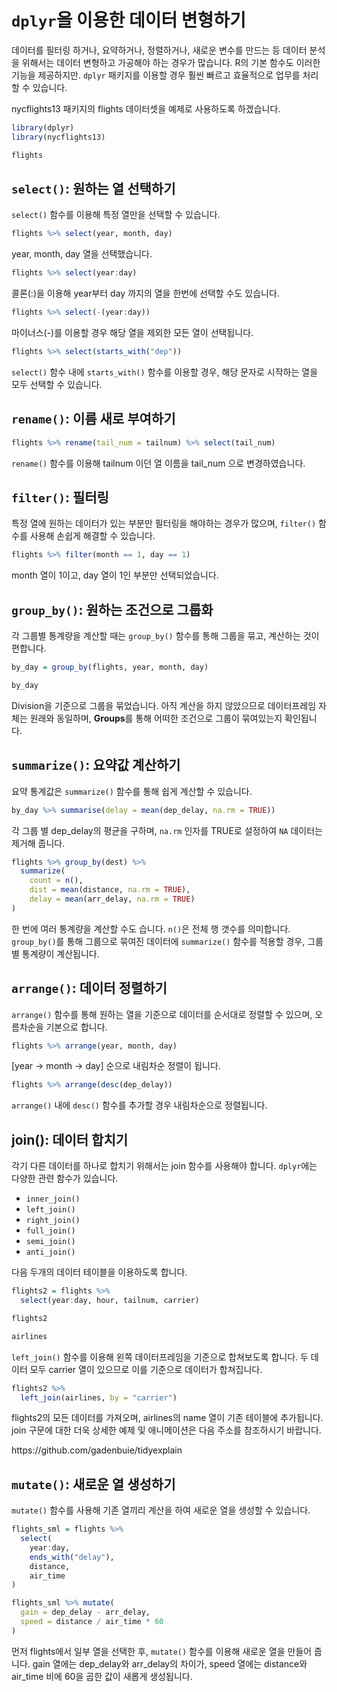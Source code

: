 # `dplyr`을 이용한 데이터 변형하기

데이터를 필터링 하거나, 요약하거나, 정렬하거나, 새로운 변수를 만드는 등 데이터 분석을 위해서는 데이터 변형하고 가공해야 하는 경우가 많습니다. R의 기본 함수도 이러한 기능을 제공하지만. `dplyr` 패키지를 이용할 경우 훨씬 빠르고 효율적으로 업무를 처리할 수 있습니다.

nycflights13 패키지의 flights 데이터셋을 예제로 사용하도록 하겠습니다.

```r
library(dplyr)
library(nycflights13)

flights
```

## `select()`: 원하는 열 선택하기

`select()` 함수를 이용해 특정 열만을 선택할 수 있습니다.

```r
flights %>% select(year, month, day)
```

year, month, day 열을 선택했습니다.

```r
flights %>% select(year:day)
```

콜론(:)을 이용해 year부터 day 까지의 열을 한번에 선택할 수도 있습니다.

```r
flights %>% select(-(year:day))
```

마이너스(-)를 이용할 경우 해당 열을 제외한 모든 열이 선택됩니다.

```r
flights %>% select(starts_with("dep"))
```

`select()` 함수 내에 `starts_with()` 함수를 이용할 경우, 해당 문자로 시작하는 열을 모두 선택할 수 있습니다.

## `rename()`: 이름 새로 부여하기

```r
flights %>% rename(tail_num = tailnum) %>% select(tail_num)
```

`rename()` 함수를 이용해 tailnum 이던 열 이름을 tail_num 으로 변경하였습니다.

## `filter()`: 필터링

특정 열에 원하는 데이터가 있는 부분만 필터링을 해야하는 경우가 많으며, `filter()` 함수를 사용해 손쉽게 해결할 수 있습니다.

```r
flights %>% filter(month == 1, day == 1)
```

month 열이 1이고, day 열이 1인 부분만 선택되었습니다.

## `group_by()`: 원하는 조건으로 그룹화

각 그룹별 통계량을 계산할 때는 `group_by()` 함수를 통해 그룹을 묶고, 계산하는 것이 편합니다.

```r
by_day = group_by(flights, year, month, day)

by_day
```

Division을 기준으로 그룹을 묶었습니다. 아직 계산을 하지 않았으므로 데이터프레임 자체는 원래와 동일하며, **Groups**를 통해 어떠한 조건으로 그룹이 묶여있는지 확인됩니다.

## `summarize()`: 요약값 계산하기

요약 통계값은 `summarize()` 함수를 통해 쉽게 계산할 수 있습니다.

```r
by_day %>% summarise(delay = mean(dep_delay, na.rm = TRUE))
```

각 그룹 별 dep_delay의 평균을 구하며, `na.rm` 인자를 TRUE로 설정하여 `NA` 데이터는 제거해 줍니다.

```r
flights %>% group_by(dest) %>%
  summarize(
    count = n(),
    dist = mean(distance, na.rm = TRUE),
    delay = mean(arr_delay, na.rm = TRUE)
)
```

한 번에 여러 통계량을 계산할 수도 습니다. `n()`은 전체 행 갯수를 의미합니다. `group_by()`를 통해 그룹으로 묶여진 데이터에 `summarize()` 함수를 적용할 경우, 그룹 별 통계량이 계산됩니다.

## `arrange()`: 데이터 정렬하기

`arrange()` 함수를 통해 원하는 열을 기준으로 데이터를 순서대로 정렬할 수 있으며, 오름차순을 기본으로 합니다.

```r
flights %>% arrange(year, month, day)
```

[year -> month -> day] 순으로 내림차순 정렬이 됩니다.

```r
flights %>% arrange(desc(dep_delay))
```

`arrange()` 내에 `desc()` 함수를 추가할 경우 내림차순으로 정렬됩니다.

## join(): 데이터 합치기

각기 다른 데이터를 하나로 합치기 위해서는 join 함수를 사용해야 합니다. `dplyr`에는 다양한 관련 함수가 있습니다.

- `inner_join()`
- `left_join()`
- `right_join()`
- `full_join()`
- `semi_join()`
- `anti_join()`

다음 두개의 데이터 테이블을 이용하도록 합니다.

```r
flights2 = flights %>% 
  select(year:day, hour, tailnum, carrier)

flights2

airlines
```

`left_join()` 함수를 이용해 왼쪽 데이터프레임을 기준으로 합쳐보도록 합니다. 두 데이터 모두 carrier 열이 있으므로 이를 기준으로 데이터가 합쳐집니다.

```r
flights2 %>%
  left_join(airlines, by = "carrier")
```

flights2의 모든 데이터를 가져오며, airlines의 name 열이 기존 테이블에 추가됩니다. join 구문에 대한 더욱 상세한 예제 및 애니메이션은 다음 주소를 참조하시기 바랍니다.

https://github.com/gadenbuie/tidyexplain

## `mutate()`: 새로운 열 생성하기

`mutate()` 함수를 사용해 기존 열끼리 계산을 하여 새로운 열을 생성할 수 있습니다.

```r
flights_sml = flights %>%
  select(
    year:day, 
    ends_with("delay"), 
    distance, 
    air_time
)

flights_sml %>% mutate(
  gain = dep_delay - arr_delay,
  speed = distance / air_time * 60
)

```

먼저 flights에서 일부 열을 선택한 후, `mutate()` 함수를 이용해 새로운 열을 만들어 줍니다. gain 열에는 dep_delay와 arr_delay의 차이가, speed 열에는 distance와 air_time 비에 60을 곱한 값이 새롭게 생성됩니다.
